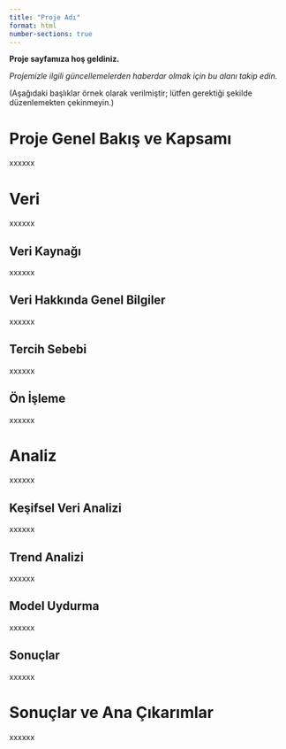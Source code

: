 ```yaml
---
title: "Proje Adı"
format: html
number-sections: true
---
```


**Proje sayfamıza hoş geldiniz.**

*Projemizle ilgili güncellemelerden haberdar olmak için bu alanı takip edin.*

(Aşağıdaki başlıklar örnek olarak verilmiştir; lütfen gerektiği şekilde düzenlemekten çekinmeyin.)

# Proje Genel Bakış ve Kapsamı

xxxxxx

# Veri

xxxxxx

## Veri Kaynağı

xxxxxx

## Veri Hakkında Genel Bilgiler

xxxxxx

## Tercih Sebebi

xxxxxx

## Ön İşleme

xxxxxx

# Analiz

xxxxxx

## Keşifsel Veri Analizi

xxxxxx

## Trend Analizi

xxxxxx

## Model Uydurma

xxxxxx

## Sonuçlar

xxxxxx

# Sonuçlar ve Ana Çıkarımlar

xxxxxx
